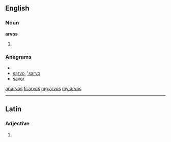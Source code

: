 ==English==

===Noun===
'''arvos'''

# {{plural of|[[arvo]]}}

===Anagrams===
* {{alphagram|aorsv}}
* [[sarvo#English|sarvo]], [['sarvo#English|'sarvo]]
* [[savor#English|savor]]

[[ar:arvos]]
[[fr:arvos]]
[[mg:arvos]]
[[my:arvos]]

----
==Latin==

===Adjective===
{{la-adj-form|arvos}}

# {{inflection of|arvus|arvus|acc|m|p|lang=la}}
{{count page|[[Wiktionary:Page count]]}}
{{rfc-auto}}